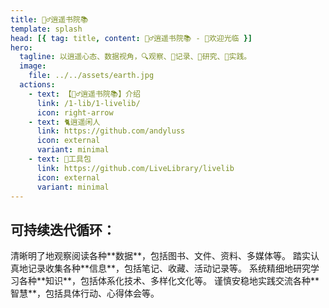 ```yaml
---
title: 🧚‍♂️逍遥书院📚
template: splash
head: [{ tag: title, content: 🧚‍♂️逍遥书院📚 - 👏欢迎光临 }]
hero:
  tagline: 以逍遥心态、数据视角，🔍观察、📝记录、📖研究、🚀实践。
  image:
    file: ../../assets/earth.jpg
  actions:
    - text: 【🧚‍♂️逍遥书院📚】介绍
      link: /1-lib/1-livelib/
      icon: right-arrow
    - text: 🐈逍遥闲人
      link: https://github.com/andyluss
      icon: external
      variant: minimal
    - text: 🧰工具包
      link: https://github.com/LiveLibrary/livelib
      icon: external
      variant: minimal
---
```



## 可持续迭代循环：

<CardGrid stagger>
	<Card title="观察" icon="magnifier">
	  清晰明了地观察阅读各种**数据**，包括图书、文件、资料、多媒体等。
	</Card>
	<Card title="记录" icon="pen">
  	踏实认真地记录收集各种**信息**，包括笔记、收藏、活动记录等。
	</Card>
	<Card title="研究" icon="open-book">
	  系统精细地研究学习各种**知识**，包括体系化技术、多样化文化等。
	</Card>
	<Card title="实践" icon="rocket">
	  谨慎安稳地实践交流各种**智慧**，包括具体行动、心得体会等。
	</Card>
</CardGrid>
